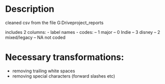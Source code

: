 # Description

cleaned csv from the file G:\My Drive\Music project\readings\industry_reports

includes 2 columns:
- label names
- codes:
-- 1 major
-- 0 Indie
-- 3 disney
-- 2 mixed/legacy
-- NA not coded

# Necessary transformations:
- removing trailing white spaces
- removing special characters (forward slashes etc)
